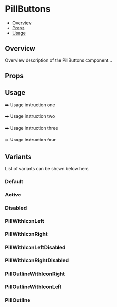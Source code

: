 

<Meta of={PillButtons} />

# PillButtons

- [Overview](#overview)
- [Props](#props)
- [Usage](#usage)

## Overview

Overview description of the PillButtons component...

## Props

<Controls />

## Usage

➡️ Usage instruction one

➡️ Usage instruction two

➡️ Usage instruction three

➡️ Usage instruction four

## Variants

List of variants can be shown below here.

### Default

<Canvas of={PillButtons.PillDefault} />

### Active

<Canvas of={PillButtons.PillActive} />

### Disabled

<Canvas of={PillButtons.PillDisabled} />

### PillWithIconLeft

<Canvas of={PillButtons.PillWithIconLeft} />

### PillWithIconRight

<Canvas of={PillButtons.PillWithIconRight} />

### PillWithIconLeftDisabled

<Canvas of={PillButtons.PillWithIconLeftDisabled} />

### PillWithIconRightDisabled

<Canvas of={PillButtons.PillWithIconRightDisabled} />

### PillOutlineWithIconRight

<Canvas of={PillButtons.PillOutlineWithIconRight} />

### PillOutlineWithIconLeft

<Canvas of={PillButtons.PillOutlineWithIconLeft} />

### PillOutline

<Canvas of={PillButtons.PillOutline} />
